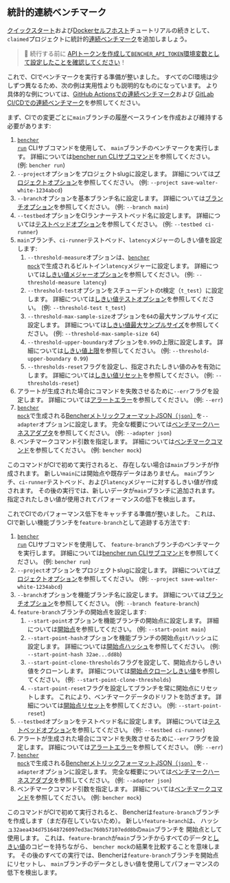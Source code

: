 
## 統計的連続ベンチマーク

[クイックスタート][quick start]および[Dockerセルフホスト][docker self-hosted]チュートリアルの続きとして、
`claimed`プロジェクトに統計的[連続ベンチマーク][continuous benchmarking]を追加しましょう。

> 🐰 続行する前に
> [APIトークンを作成して`BENCHER_API_TOKEN`環境変数として設定したことを確認してください][create an api token]！

[quick start]: /ja/docs/tutorial/quick-start/
[docker self-hosted]: /ja/docs/tutorial/docker/
[continuous benchmarking]: /ja/docs/explanation/continuous-benchmarking/
[create an api token]: /ja/docs/tutorial/quick-start/#create-an-api-token

これで、CIでベンチマークを実行する準備が整いました。
すべてのCI環境は少しずつ異なるため、次の例は実用性よりも説明的なものになっています。
より具体的な例については、[GitHub Actionsでの連続ベンチマーク][github actions]および
[GitLab CI/CDでの連続ベンチマーク][gitlab ci/cd]を参照してください。

[github actions]: /ja/docs/how-to/github-actions/
[gitlab ci/cd]: /ja/docs/how-to/gitlab-ci-cd/

まず、CIでの変更ごとに`main`ブランチの履歴ベースラインを作成および維持する必要があります:

<RunMainStatistical />

1. <code><a href="/ja/docs/explanation/bencher-run/">bencher run</a></code> CLIサブコマンドを使用して、
   `main`ブランチのベンチマークを実行します。
   詳細については[bencher run CLIサブコマンド][bencher run]を参照してください。
   (例: `bencher run`)
2. `--project`オプションをプロジェクトslugに設定します。
   詳細については[プロジェクトオプション][project option]を参照してください。
   (例: `--project save-walter-white-1234abcd`)
3. `--branch`オプションを基本ブランチ名に設定します。
   詳細については[ブランチオプション][branch option]を参照してください。
   (例: `--branch main`)
4. `--testbed`オプションをCIランナーテストベッド名に設定します。
   詳細については[テストベッドオプション][testbed option]を参照してください。
   (例: `--testbed ci-runner`)
5. `main`ブランチ、`ci-runner`テストベッド、`latency`メジャーのしきい値を設定します:
   1. `--threshold-measure`オプションは、<code><a href="/ja/docs/reference/bencher-metric-format/#bencher-mock">bencher mock</a></code>で生成されるビルトイン`latency`メジャーに設定します。
   詳細については[しきい値メジャーオプション][threshold measure option]を参照してください。
   (例: `--threshold-measure latency`)
   2. `--threshold-test`オプションをスチューデントのt検定（`t_test`）に設定します。
   詳細については[しきい値テストオプション][threshold test option]を参照してください。
   (例: `--threshold-test t_test`)
   3. `--threshold-max-sample-size`オプションを`64`の最大サンプルサイズに設定します。
   詳細については[しきい値最大サンプルサイズ][threshold max sample size]を参照してください。
   (例: `--threshold-max-sample-size 64`)
   4. `--threshold-upper-boundary`オプションを`0.99`の上限に設定します。
   詳細については[しきい値上限][threshold upper boundary]を参照してください。
   (例: `--threshold-upper-boundary 0.99`)
   5. `--thresholds-reset`フラグを設定し、指定されたしきい値のみを有効にします。
   詳細については[しきい値リセット][thresholds reset]を参照してください。
   (例: `--thresholds-reset`)
6. アラートが生成された場合にコマンドを失敗させるために`--err`フラグを設定します。
   詳細については[アラートエラー][alert err]を参照してください。
   (例: `--err`)
7. <code><a href="/ja/docs/reference/bencher-metric-format/#bencher-mock">bencher mock</a></code>で生成される[BencherメトリックフォーマットJSON（`json`）][bmf]を`--adapter`オプションに設定します。
   完全な概要については[ベンチマークハーネスアダプタ][adapter json]を参照してください。
   (例: `--adapter json`)
8. ベンチマークコマンド引数を指定します。
   詳細については[ベンチマークコマンド][command argument]を参照してください。
   (例: `bencher mock`)

このコマンドがCIで初めて実行されると、
存在しない場合は`main`ブランチが作成されます。
新しい`main`には開始点や既存データはありません。
`main`ブランチ、`ci-runner`テストベッド、および`latency`メジャーに対するしきい値が作成されます。
その後の実行では、新しいデータが`main`ブランチに追加されます。
指定されたしきい値が使用されてパフォーマンスの低下を検出します。

[bencher run]: /ja/docs/explanation/bencher-run/
[project option]: /ja/docs/explanation/bencher-run/#--project-project
[branch option]: /ja/docs/explanation/branch-selection/#--branch-branch
[testbed option]: /ja/docs/explanation/bencher-run/#--testbed-testbed
[threshold measure option]: /ja/docs/explanation/thresholds/#--threshold-measure-measure
[threshold test option]: /ja/docs/explanation/thresholds/#--threshold-test-test
[threshold max sample size]: /ja/docs/explanation/thresholds/#--threshold-max-sample-size-size
[threshold upper boundary]: /ja/docs/explanation/thresholds/#--threshold-upper-boundary-boundary
[thresholds reset]: /ja/docs/explanation/thresholds/#--thresholds-reset
[alert err]: /ja/docs/explanation/thresholds/#--err
[bmf]: /ja/docs/reference/bencher-metric-format/
[adapter json]: /ja/docs/explanation/adapters/#-json
[command argument]: /ja/docs/explanation/bencher-run/#benchmark-command

これでCIでのパフォーマンス低下をキャッチする準備が整いました。
これは、CIで新しい機能ブランチを`feature-branch`として追跡する方法です:

<RunFeatureStatistical />

1. <code><a href="/ja/docs/explanation/bencher-run/">bencher run</a></code> CLIサブコマンドを使用して、
   `feature-branch`ブランチのベンチマークを実行します。
   詳細については[bencher run CLIサブコマンド][bencher run]を参照してください。
   (例: `bencher run`)
2. `--project`オプションをプロジェクトslugに設定します。
   詳細については[プロジェクトオプション][project option]を参照してください。
   (例: `--project save-walter-white-1234abcd`)
3. `--branch`オプションを機能ブランチ名に設定します。
   詳細については[ブランチオプション][branch option]を参照してください。
   (例: `--branch feature-branch`)
4. `feature-branch`ブランチの開始点を設定します:
   1. `--start-point`オプションを機能ブランチの開始点に設定します。
   詳細については[開始点][start point]を参照してください。
   (例: `--start-point main`)
   2. `--start-point-hash`オプションを機能ブランチの開始点`git`ハッシュに設定します。
   詳細については[開始点ハッシュ][start point hash]を参照してください。
   (例: `--start-point-hash 32ae...dd8b`)
   3. `--start-point-clone-thresholds`フラグを設定して、開始点からしきい値をクローンします。
   詳細については[開始点クローンしきい値][start point clone thresholds]を参照してください。
   (例: `--start-point-clone-thresholds`)
   4. `--start-point-reset`フラグを設定してブランチを常に開始点にリセットします。
   これにより、ベンチマークデータのドリフトを防ぎます。
   詳細については[開始点リセット][start point reset]を参照してください。
   (例: `--start-point-reset`)
5. `--testbed`オプションをテストベッド名に設定します。
   詳細については[テストベッドオプション][testbed option]を参照してください。
   (例: `--testbed ci-runner`)
6. アラートが生成された場合にコマンドを失敗させるために`--err`フラグを設定します。
   詳細については[アラートエラー][alert err]を参照してください。
   (例: `--err`)
7. <code><a href="/ja/docs/reference/bencher-metric-format/#bencher-mock">bencher mock</a></code>で生成される[BencherメトリックフォーマットJSON（`json`）][bmf]を`--adapter`オプションに設定します。
   完全な概要については[ベンチマークハーネスアダプタ][adapter json]を参照してください。
   (例: `--adapter json`)
8. ベンチマークコマンド引数を指定します。
   詳細については[ベンチマークコマンド][command argument]を参照してください。
   (例: `bencher mock`)

このコマンドがCIで初めて実行されると、
Bencherは`feature-branch`ブランチを作成します（まだ存在していないため）。
新しい`feature-branch`は、
ハッシュ`32aea434d751648726097ed3ac760b57107edd8b`の`main`ブランチを
開始点として使用します。
これは、`feature-branch`が`main`ブランチからすべてのデータと[しきい値][thresholds]のコピーを持ちながら、
`bencher mock`の結果を比較することを意味します。
その後のすべての実行では、Bencherは`feature-branch`ブランチを開始点にリセットし、
`main`ブランチのデータとしきい値を使用してパフォーマンスの低下を検出します。

[start point]: /ja/docs/explanation/branch-selection/#--start-point-branch
[start point hash]: /ja/docs/explanation/branch-selection/#--start-point-hash-hash
[start point clone thresholds]: /ja/docs/explanation/branch-selection/#--start-point-clone-thresholds
[start point reset]: /ja/docs/explanation/branch-selection/#--start-point-reset
[thresholds]: /ja/docs/explanation/thresholds/